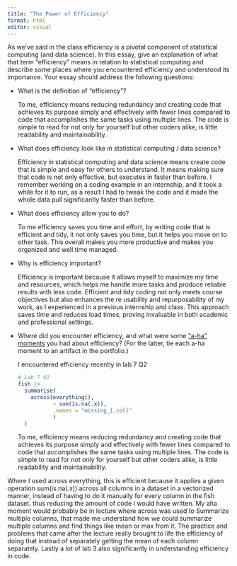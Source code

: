 ```yaml
---
title: "The Power of Efficiency"
format: html
editor: visual
---
```


As we’ve said in the class efficiency is a pivotal component of statistical computing (and data science). In this essay, give an explanation of what that term “efficiency” means in relation to statistical computing and describe some places where you encountered efficiency and understood its importance. Your essay should address the following questions:

-   What is the definition of “efficiency”?

    To me, efficiency means reducing redundancy and creating code that achieves its purpose simply and effectively with fewer lines compared to code that accomplishes the same tasks using multiple lines. The code is simple to read for not only for yourself but other coders alike, is little readability and maintainability.

-   What does efficiency look like in statistical computing / data science?

    Efficiency in statistical computing and data science means create code that is simple and easy for others to understand. It means making sure that code is not only effective, but executes in faster than before. I remember working on a coding example in an internship, and it took a while for it to run, as a result I had to tweak the code and it made the whole data pull significantly faster than before.

-   What does efficiency allow you to do?

    To me efficiency saves you time and effort, by writing code that is efficient and tidy, it not only saves you time, but it helps you move on to other task. This overall makes you more productive and makes you organized and well time managed.

-   Why is efficiency important?

    Efficiency is important because it allows myself to maximize my time and resources, which helps me handle more tasks and produce reliable results with less code. Efficient and tidy coding not only meets course objectives but also enhances the re usability and repurposability of my work, as I experienced in a previous internship and class. This approach saves time and reduces load times, proving invaluable in both academic and professional settings.

-   Where did you encounter efficiency, and what were some [“a-ha” moments](https://www.merriam-webster.com/dictionary/aha%20moment) you had about efficiency? (For the latter, tie each a-ha moment to an artifact in the portfolio.)

    I encountered efficiency recently in lab 7 Q2 \

    ```r
    # Lab 7 Q1
    fish |> 
      summarise(
        across(everything(), 
               ~ sum(is.na(.x)), 
               .names = "missing_{.col}"
               )
      )

    ```

    To me, efficiency means reducing redundancy and creating code that achieves its purpose simply and effectively with fewer lines compared to code that accomplishes the same tasks using multiple lines. The code is simple to read for not only for yourself but other coders alike, is little readability and maintainability.

Where I used across everything, this is efficient because it applies a given operation sum(is.na(.x)) across all columns in a dataset in a vectorized manner, instead of having to do it manually for every column in the fish dataset. thus reducing the amount of code I would have written. My aha moment would probably be in lecture where across was used to Summarize multiple columns, that made me understand how we could summarize multiple columns and find things like mean or max from it. The practice and problems that came after the lecture really brought to life the efficiency of doing that instead of separately getting the mean of each column separately. Lastly a lot of lab 3 also significantly in understanding efficiency in code.
